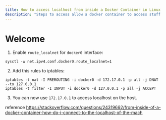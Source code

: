 ```yaml
---
title: How to access localhost from inside a Docker Container in Linux
description: "Steps to access allow a docker container to access stuff on the host"
---
```


# Welcome

1. Enable `route_localnet` for `docker0` interface:

```
sysctl -w net.ipv4.conf.docker0.route_localnet=1
```

2. Add this rules to iptables:

```
iptables -t nat -I PREROUTING -i docker0 -d 172.17.0.1 -p all -j DNAT --to 127.0.0.1
iptables -t filter -I INPUT -i docker0 -d 127.0.0.1 -p all -j ACCEPT
```

3. You can now use `172.17.0.1` to access localhost on the host.

reference https://stackoverflow.com/questions/24319662/from-inside-of-a-docker-container-how-do-i-connect-to-the-localhost-of-the-mach
